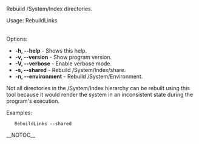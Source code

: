 Rebuild /System/Index directories.

Usage: RebuildLinks <option>

Options:
* '''-h, --help''' - Shows this help.
* '''-v, --version''' - Show program version.
* '''-V, --verbose''' - Enable verbose mode.
* '''-s, --shared''' - Rebuild /System/Index/share.
* '''-n, --environment''' - Rebuild /System/Environment.

Not all directories in the /System/Index hierarchy can be rebuilt using this tool because it would render the system in an inconsistent state during the program's execution.

Examples:

    RebuildLinks --shared 


__NOTOC__

